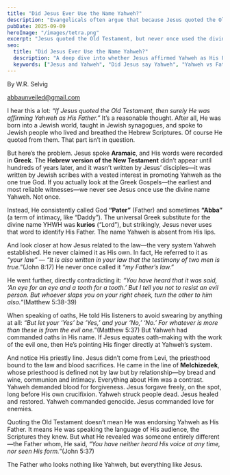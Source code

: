 ```yaml
---
title: "Did Jesus Ever Use the Name Yahweh?"
description: "Evangelicals often argue that because Jesus quoted the Old Testament, He must have affirmed Yahweh as His Father. But the Gospels themselves tell a different story."
pubDate: 2025-09-09
heroImage: "/images/tetra.png"
excerpt: "Jesus quoted the Old Testament, but never once used the divine name Yahweh. Instead, He consistently revealed a Father no one had known until He came—one utterly different from the God of law and blood."
seo:
  title: "Did Jesus Ever Use the Name Yahweh?"
  description: "A deep dive into whether Jesus affirmed Yahweh as His Father when quoting the Old Testament—or if He revealed someone entirely different."
  keywords: ["Jesus and Yahweh", "Did Jesus say Yahweh", "Yahweh vs Father", "Abba Father", "Greek New Testament", "Melchizedek priesthood"]
---
```


By W.R. Selvig

abbaunveiled@gmail.com


I hear this a lot: *“If Jesus quoted the Old Testament, then surely He was affirming Yahweh as His Father.”* It’s a reasonable thought. After all, He was born into a Jewish world, taught in Jewish synagogues, and spoke to Jewish people who lived and breathed the Hebrew Scriptures. Of course He quoted from them. That part isn’t in question.  

But here’s the problem. Jesus spoke **Aramaic**, and His words were recorded in **Greek**. The **Hebrew version of the New Testament** didn’t appear until hundreds of years later, and it wasn’t written by Jesus’ disciples—it was written by Jewish scribes with a vested interest in promoting Yahweh as the one true God. If you actually look at the Greek Gospels—the earliest and most reliable witnesses—we never see Jesus once use the divine name Yahweh. Not once.  

Instead, He consistently called God **“Pater”** (Father) and sometimes **“Abba”** (a term of intimacy, like “Daddy”). The universal Greek substitute for the divine name YHWH was **kurios** (“Lord”), but strikingly, Jesus never uses that word to identify His Father. The name Yahweh is absent from His lips.  

And look closer at how Jesus related to the law—the very system Yahweh established. He never claimed it as His own. In fact, He referred to it as *“your law”* — *“It is also written in your law that the testimony of two men is true.”*(John 8:17) He never once called it *“my Father’s law.”*  

He went further, directly contradicting it: *“You have heard that it was said, ‘An eye for an eye and a tooth for a tooth.’ But I tell you not to resist an evil person. But whoever slaps you on your right cheek, turn the other to him also.”*(Matthew 5:38-39)  

When speaking of oaths, He told His listeners to avoid swearing by anything at all: *“But let your ‘Yes’ be ‘Yes,’ and your ‘No,’ ‘No.’ For whatever is more than these is from the evil one.”*(Matthew 5:37) But Yahweh had commanded oaths in His name. If Jesus equates oath-making with the work of the evil one, then He’s pointing His finger directly at Yahweh’s system.  

And notice His priestly line. Jesus didn’t come from Levi, the priesthood bound to the law and blood sacrifices. He came in the line of **Melchizedek**, whose priesthood is defined not by law but by relationship—by bread and wine, communion and intimacy. Everything about Him was a contrast. Yahweh demanded blood for forgiveness. Jesus forgave freely, on the spot, long before His own crucifixion. Yahweh struck people dead. Jesus healed and restored. Yahweh commanded genocide. Jesus commanded love for enemies.  

Quoting the Old Testament doesn’t mean He was endorsing Yahweh as His Father. It means He was speaking the language of His audience, the Scriptures they knew. But what He revealed was someone entirely different—the Father whom, He said, *“You have neither heard His voice at any time, nor seen His form.”*(John 5:37)  

The Father who looks nothing like Yahweh, but everything like Jesus.  
